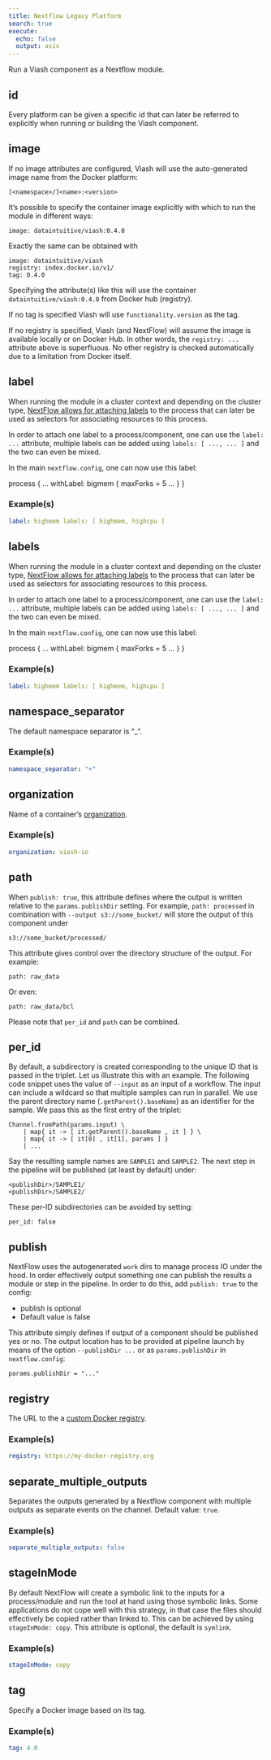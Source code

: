 ```yaml
---
title: Nextflow Legacy Platform
search: true
execute:
  echo: false
  output: asis
---
```


Run a Viash component as a Nextflow module.

## id

Every platform can be given a specific id that can later be referred to explicitly when running or building the Viash component.

## image

If no image attributes are configured, Viash will use the auto-generated image name from the Docker platform:

```
[<namespace>/]<name>:<version>
```
It’s possible to specify the container image explicitly with which to run the module in different ways:

```
image: dataintuitive/viash:0.4.0
```
Exactly the same can be obtained with

```
image: dataintuitive/viash
registry: index.docker.io/v1/
tag: 0.4.0
```
Specifying the attribute(s) like this will use the container `dataintuitive/viash:0.4.0` from Docker hub (registry).

If no tag is specified Viash will use `functionality.version` as the tag.

If no registry is specified, Viash (and NextFlow) will assume the image is available locally or on Docker Hub. In other words, the `registry: ...` attribute above is superfluous. No other registry is checked automatically due to a limitation from Docker itself.


## label

When running the module in a cluster context and depending on the cluster type, [NextFlow allows for attaching labels](https://www.nextflow.io/docs/latest/process.html#label) to the process that can later be used as selectors for associating resources to this process.

In order to attach one label to a process/component, one can use the `label: ...` attribute, multiple labels can be added using `labels: [ ..., ... ]` and the two can even be mixed.

In the main `nextflow.config`, one can now use this label:

process {
  ...
  withLabel: bigmem {
     maxForks = 5
     ...
  }
}


### Example(s)

```yaml
label: highmem labels: [ highmem, highcpu ]
```

## labels

When running the module in a cluster context and depending on the cluster type, [NextFlow allows for attaching labels](https://www.nextflow.io/docs/latest/process.html#label) to the process that can later be used as selectors for associating resources to this process.

In order to attach one label to a process/component, one can use the `label: ...` attribute, multiple labels can be added using `labels: [ ..., ... ]` and the two can even be mixed.

In the main `nextflow.config`, one can now use this label:

process {
  ...
  withLabel: bigmem {
     maxForks = 5
     ...
  }
}


### Example(s)

```yaml
label: highmem labels: [ highmem, highcpu ]
```

## namespace_separator

The default namespace separator is "_".

### Example(s)

```yaml
namespace_separator: "+"
```

## organization

Name of a container’s [organization](https://docs.docker.com/docker-hub/orgs/).

### Example(s)

```yaml
organization: viash-io
```

## path

When `publish: true`, this attribute defines where the output is written relative to the `params.publishDir` setting. For example, `path: processed` in combination with `--output s3://some_bucket/` will store the output of this component under
```
s3://some_bucket/processed/
```
This attribute gives control over the directory structure of the output. For example:
```
path: raw_data
```
Or even:
```
path: raw_data/bcl
```
Please note that `per_id` and `path` can be combined.


## per_id

By default, a subdirectory is created corresponding to the unique ID that is passed in the triplet. Let us illustrate this with an example. The following code snippet uses the value of `--input` as an input of a workflow. The input can include a wildcard so that multiple samples can run in parallel. We use the parent directory name (`.getParent().baseName`) as an identifier for the sample. We pass this as the first entry of the triplet:

```
Channel.fromPath(params.input) \
    | map{ it -> [ it.getParent().baseName , it ] } \
    | map{ it -> [ it[0] , it[1], params ] }
    | ...
```
Say the resulting sample names are `SAMPLE1` and `SAMPLE2`. The next step in the pipeline will be published (at least by default) under:
```
<publishDir>/SAMPLE1/
<publishDir>/SAMPLE2/
```
These per-ID subdirectories can be avoided by setting:
```
per_id: false
```


## publish

NextFlow uses the autogenerated `work` dirs to manage process IO under the hood. In order effectively output something one can publish the results a module or step in the pipeline. In order to do this, add `publish: true` to the config:

 - publish is optional
 - Default value is false

This attribute simply defines if output of a component should be published yes or no. The output location has to be provided at pipeline launch by means of the option `--publishDir ...` or as `params.publishDir` in `nextflow.config`:
```
params.publishDir = "..."
```


## registry

The URL to the a [custom Docker registry](https://docs.docker.com/registry/).

### Example(s)

```yaml
registry: https://my-docker-registry.org
```

## separate_multiple_outputs

Separates the outputs generated by a Nextflow component with multiple outputs as separate events on the channel. Default value: `true`.

### Example(s)

```yaml
separate_multiple_outputs: false
```

## stageInMode

By default NextFlow will create a symbolic link to the inputs for a process/module and run the tool at hand using those symbolic links. Some applications do not cope well with this strategy, in that case the files should effectively be copied rather than linked to. This can be achieved by using `stageInMode: copy`.
This attribute is optional, the default is `symlink`.


### Example(s)

```yaml
stageInMode: copy
```

## tag

Specify a Docker image based on its tag.

### Example(s)

```yaml
tag: 4.0
```



